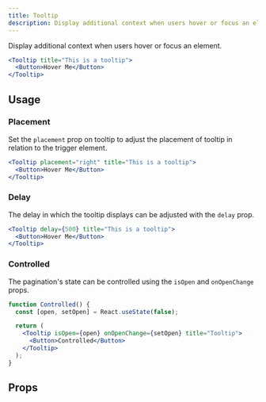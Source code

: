 ```yaml
---
title: Tooltip
description: Display additional context when users hover or focus an element.
---
```


Display additional context when users hover or focus an element.

```jsx live
<Tooltip title="This is a tooltip">
  <Button>Hover Me</Button>
</Tooltip>
```

## Usage

### Placement

Set the `placement` prop on tooltip to adjust the placement of tooltip in relation to the trigger
element.

```jsx live
<Tooltip placement="right" title="This is a tooltip">
  <Button>Hover Me</Button>
</Tooltip>
```

### Delay

The delay in which the tooltip displays can be adjusted with the `delay` prop.

```jsx live
<Tooltip delay={500} title="This is a tooltip">
  <Button>Hover Me</Button>
</Tooltip>
```

### Controlled

The pagination's state can be controlled using the `isOpen` and `onOpenChange` props.

```jsx live
function Controlled() {
  const [open, setOpen] = React.useState(false);

  return (
    <Tooltip isOpen={open} onOpenChange={setOpen} title="Tooltip">
      <Button>Controlled</Button>
    </Tooltip>
  );
}
```

## Props

<PropsTable component="Tooltip" />
